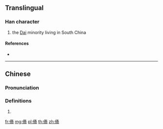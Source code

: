 {{character info/new}}
==Translingual==

===Han character===
{{Han char|rn=9|rad=人|as=10|sn=12|four=25299|canj=OQKE|ids=⿰亻泰}}

# the [[Dai]] minority living in South China

====References====
* {{Han ref|kx=0114.051|hdz=10199.050|uh=50A3|ud=20643|bh=D856|bd=55382}}

----

==Chinese==
{{zh-forms}}

===Pronunciation===
{{zh-pron
|m=dǎi
|c=taai3,daai2
|h=pfs=
|md=
|mn=
|w=
|mc=y
|oc=y
|cat=
}}

===Definitions===
{{zh-hanzi}}

# {{rfdef|lang=zh}}

[[fr:傣]]
[[mg:傣]]
[[pl:傣]]
[[th:傣]]
[[zh:傣]]